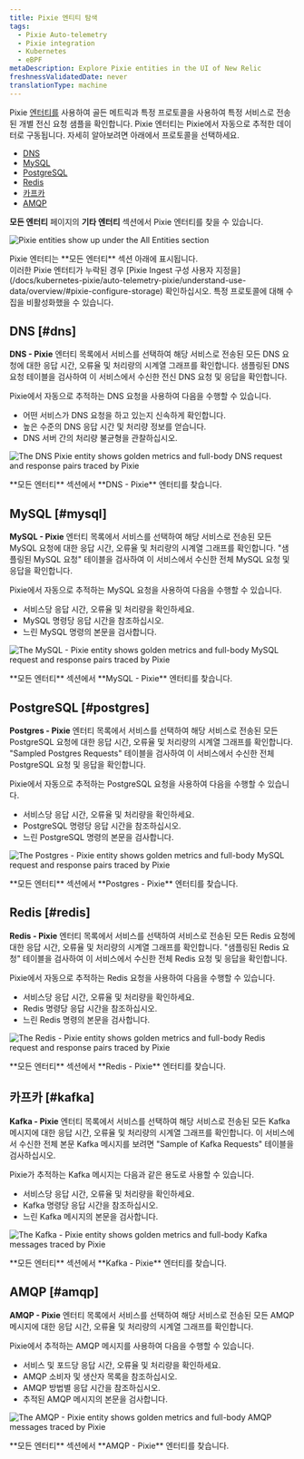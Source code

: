 ```yaml
---
title: Pixie 엔티티 탐색
tags:
  - Pixie Auto-telemetry
  - Pixie integration
  - Kubernetes
  - eBPF
metaDescription: Explore Pixie entities in the UI of New Relic
freshnessValidatedDate: never
translationType: machine
---
```









Pixie [엔터티를](/docs/new-relic-solutions/new-relic-one/core-concepts/what-entity-new-relic/) 사용하여 골든 메트릭과 특정 프로토콜을 사용하여 특정 서비스로 전송된 개별 전신 요청 샘플을 확인합니다. Pixie 엔터티는 Pixie에서 자동으로 추적한 데이터로 구동됩니다. 자세히 알아보려면 아래에서 프로토콜을 선택하세요.

* [DNS](#dns)
* [MySQL](#mysql)
* [PostgreSQL](#postgres)
* [Redis](#redis)
* [카프카](#kafka)
* [AMQP](#amqp)

**모든 엔터티** 페이지의 **기타 엔터티** 섹션에서 Pixie 엔터티를 찾을 수 있습니다.

<img
  title="Pixie entities show up under the All Entities section"
  alt="Pixie entities show up under the All Entities section"
  src={pixieEntities}
/>

<figcaption>
  Pixie 엔터티는 **모든 엔터티** 섹션 아래에 표시됩니다.
</figcaption>

<Callout variant="important">
  이러한 Pixie 엔터티가 누락된 경우 [Pixie Ingest 구성 사용자 지정을](/docs/kubernetes-pixie/auto-telemetry-pixie/understand-use-data/overview/#pixie-configure-storage) 확인하십시오. 특정 프로토콜에 대해 수집을 비활성화했을 수 있습니다.
</Callout>

## DNS [#dns]

**DNS - Pixie** 엔터티 목록에서 서비스를 선택하여 해당 서비스로 전송된 모든 DNS 요청에 대한 응답 시간, 오류율 및 처리량의 시계열 그래프를 확인합니다. 샘플링된 DNS 요청 테이블을 검사하여 이 서비스에서 수신한 전신 DNS 요청 및 응답을 확인합니다.

Pixie에서 자동으로 추적하는 DNS 요청을 사용하여 다음을 수행할 수 있습니다.

* 어떤 서비스가 DNS 요청을 하고 있는지 신속하게 확인합니다.
* 높은 수준의 DNS 응답 시간 및 처리량 정보를 얻습니다.
* DNS 서버 간의 처리량 불균형을 관찰하십시오.

<img
  title="The **DNS - Pixie** entity shows golden metrics and full-body DNS request and response pairs traced by Pixie"
  alt="The DNS Pixie entity shows golden metrics and full-body DNS request and response pairs traced by Pixie"
  src={pixieDnsEntity}
/>

<figcaption>
  **모든 엔터티** 섹션에서 **DNS - Pixie** 엔터티를 찾습니다.
</figcaption>

## MySQL [#mysql]

**MySQL - Pixie** 엔터티 목록에서 서비스를 선택하여 해당 서비스로 전송된 모든 MySQL 요청에 대한 응답 시간, 오류율 및 처리량의 시계열 그래프를 확인합니다. "샘플링된 MySQL 요청" 테이블을 검사하여 이 서비스에서 수신한 전체 MySQL 요청 및 응답을 확인합니다.

Pixie에서 자동으로 추적하는 MySQL 요청을 사용하여 다음을 수행할 수 있습니다.

* 서비스당 응답 시간, 오류율 및 처리량을 확인하세요.
* MySQL 명령당 응답 시간을 참조하십시오.
* 느린 MySQL 명령의 본문을 검사합니다.

<img
  title="The **MySQL - Pixie** entity shows golden metrics and full-body MySQL request and response pairs traced by Pixie"
  alt="The MySQL - Pixie entity shows golden metrics and full-body MySQL request and response pairs traced by Pixie"
  src={pixieMysqlEntity}
/>

<figcaption>
  **모든 엔터티** 섹션에서 **MySQL - Pixie** 엔터티를 찾습니다.
</figcaption>

## PostgreSQL [#postgres]

**Postgres - Pixie** 엔터티 목록에서 서비스를 선택하여 해당 서비스로 전송된 모든 PostgreSQL 요청에 대한 응답 시간, 오류율 및 처리량의 시계열 그래프를 확인합니다. "Sampled Postgres Requests" 테이블을 검사하여 이 서비스에서 수신한 전체 PostgreSQL 요청 및 응답을 확인합니다.

Pixie에서 자동으로 추적하는 PostgreSQL 요청을 사용하여 다음을 수행할 수 있습니다.

* 서비스당 응답 시간, 오류율 및 처리량을 확인하세요.
* PostgreSQL 명령당 응답 시간을 참조하십시오.
* 느린 PostgreSQL 명령의 본문을 검사합니다.

<img
  title="The **Postgres - Pixie** entity shows golden metrics and full-body MySQL request and response pairs traced by Pixie"
  alt="The Postgres - Pixie entity shows golden metrics and full-body MySQL request and response pairs traced by Pixie"
  src={pixiePostgresEntity}
/>

<figcaption>
  **모든 엔터티** 섹션에서 **Postgres - Pixie** 엔터티를 찾습니다.
</figcaption>

## Redis [#redis]

**Redis - Pixie** 엔터티 목록에서 서비스를 선택하여 서비스로 전송된 모든 Redis 요청에 대한 응답 시간, 오류율 및 처리량의 시계열 그래프를 확인합니다. "샘플링된 Redis 요청" 테이블을 검사하여 이 서비스에서 수신한 전체 Redis 요청 및 응답을 확인합니다.

Pixie에서 자동으로 추적하는 Redis 요청을 사용하여 다음을 수행할 수 있습니다.

* 서비스당 응답 시간, 오류율 및 처리량을 확인하세요.
* Redis 명령당 응답 시간을 참조하십시오.
* 느린 Redis 명령의 본문을 검사합니다.

<img
  title="The **Redis - Pixie** entity shows golden metrics and full-body Redis request and response pairs traced by Pixie"
  alt="The Redis - Pixie entity shows golden metrics and full-body Redis request and response pairs traced by Pixie"
  src={pixieRedisEntity}
/>

<figcaption>
  **모든 엔터티** 섹션에서 **Redis - Pixie** 엔터티를 찾습니다.
</figcaption>

## 카프카 [#kafka]

**Kafka - Pixie** 엔터티 목록에서 서비스를 선택하여 해당 서비스로 전송된 모든 Kafka 메시지에 대한 응답 시간, 오류율 및 처리량의 시계열 그래프를 확인합니다. 이 서비스에서 수신한 전체 본문 Kafka 메시지를 보려면 "Sample of Kafka Requests" 테이블을 검사하십시오.

Pixie가 추적하는 Kafka 메시지는 다음과 같은 용도로 사용할 수 있습니다.

* 서비스당 응답 시간, 오류율 및 처리량을 확인하세요.
* Kafka 명령당 응답 시간을 참조하십시오.
* 느린 Kafka 메시지의 본문을 검사합니다.

<img
  title="The **Kafka - Pixie** entity shows golden metrics and full-body Kafka messages traced by Pixie"
  alt="The Kafka - Pixie entity shows golden metrics and full-body Kafka messages traced by Pixie"
  src={pixieKafkaEntity}
/>

<figcaption>
  **모든 엔터티** 섹션에서 **Kafka - Pixie** 엔터티를 찾습니다.
</figcaption>

## AMQP [#amqp]

**AMQP - Pixie** 엔터티 목록에서 서비스를 선택하여 해당 서비스로 전송된 모든 AMQP 메시지에 대한 응답 시간, 오류율 및 처리량의 시계열 그래프를 확인합니다.

Pixie에서 추적하는 AMQP 메시지를 사용하여 다음을 수행할 수 있습니다.

* 서비스 및 포드당 응답 시간, 오류율 및 처리량을 확인하세요.
* AMQP 소비자 및 생산자 목록을 참조하십시오.
* AMQP 방법별 응답 시간을 참조하십시오.
* 추적된 AMQP 메시지의 본문을 검사합니다.

<img
  title="The **AMQP - Pixie** entity shows golden metrics and full-body AMQP messages traced by Pixie"
  alt="The AMQP - Pixie entity shows golden metrics and full-body AMQP messages traced by Pixie"
  src={pixieAmqpEntity}
/>

<figcaption>
  **모든 엔터티** 섹션에서 **AMQP - Pixie** 엔터티를 찾습니다.
</figcaption>